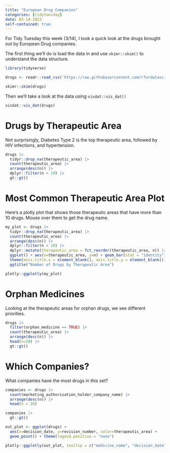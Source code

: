 ```yaml
---
title: "European Drug Companies"
categories: [tidytuesday]
date: 03-14-2023
self-contained: true
---
```


For Tidy Tuesday this week (3/14), I took a quick look at the drugs brought out by European Drug companies.

The first thing we'll do is load the data in and use `skimr::skim()` to understand the data structure.

```r
library(tidyverse)

drugs <- readr::read_csv('https://raw.githubusercontent.com/rfordatascience/tidytuesday/master/data/2023/2023-03-14/drugs.csv')

skimr::skim(drugs)
```
Then we'll take a look at the data using `visdat::vis_dat()` 

```r
visdat::vis_dat(drugs)

```

# Drugs by Therapeutic Area

Not surprisingly, Diabetes Type 2 is the top therapeutic area, followed by HIV infections, and hypertension.

```r
drugs |> 
  tidyr::drop_na(therapeutic_area) |>
  count(therapeutic_area) |> 
  arrange(desc(n)) |> 
  dplyr::filter(n > 10) |>
  gt::gt()
```

# Most Common Therapeutic Area Plot

Here's a plotly plot that shows those therapeutic areas that have more than 10 drugs. Mouse over them to get the drug name.

```r
my_plot <- drugs |> 
  tidyr::drop_na(therapeutic_area) |> 
  count(therapeutic_area) |> 
  arrange(desc(n)) |>
  dplyr::filter(n > 10) |> 
  dplyr::mutate(therapeutic_area = fct_reorder(therapeutic_area, n)) |>
  ggplot() + aes(x=therapeutic_area, y=n) + geom_bar(stat = "identity") + coord_flip() +
  theme(axis.title.x = element_blank(), axis.title.y = element_blank()) +
  ggtitle("Number of Drugs by Therapeutic Area")

plotly::ggplotly(my_plot)
```

# Orphan Medicines

Looking at the therapeutic areas for orphan drugs, we see different priorities.

```r
drugs |>
  filter(orphan_medicine == TRUE) |>
  count(therapeutic_area) |>
  arrange(desc(n)) |>
  head(n=20) |>
  gt::gt()

```



# Which Companies?

What companies have the most drugs in this set?

```r
companies <- drugs |>
  count(marketing_authorisation_holder_company_name) |>
  arrange(desc(n)) |>
  head(n = 20) 

companies |>
  gt::gt()
```

```r
out_plot <- ggplot(drugs) +
  aes(x=decision_date, y=revision_number, color=therapeutic_area) +
  geom_point() + theme(legend.position = "none")

plotly::ggplotly(out_plot, tooltip = c("medicine_name", "decision_date", "revision_number", "therapeutic_area"))
```